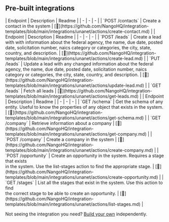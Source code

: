 
## Pre-built integrations

<AccordionGroup>


<Accordion title="Contacts">
| Endpoint | Description | Readme |
| - | - | - |
| `POST /contacts` | Create a contact in the system | [🔗](https://github.com/NangoHQ/integration-templates/blob/main/integrations/unanet/actions/create-contact.md) |
</Accordion>


<Accordion title="Leads">
| Endpoint | Description | Readme |
| - | - | - |
| `POST /leads` | Create a lead with with information about the federal agency, the name, due date, posted date, solicitation number, naics category or categories, the city, state, country, and description. | [🔗](https://github.com/NangoHQ/integration-templates/blob/main/integrations/unanet/actions/create-lead.md) |
| `PUT /leads` | Update a lead with any changed information about the federal agency, the name, due date, posted date, solicitation number, naics category or categories, the city, state, country, and description. | [🔗](https://github.com/NangoHQ/integration-templates/blob/main/integrations/unanet/actions/update-lead.md) |
| `GET /leads` | Fetch all leads | [🔗](https://github.com/NangoHQ/integration-templates/blob/main/integrations/unanet/actions/get-leads.md) |
</Accordion>


<Accordion title="Others">
| Endpoint | Description | Readme |
| - | - | - |
| `GET /schema` | Get the schema of any entity. Useful to know the properties of any object that exists in the system. | [🔗](https://github.com/NangoHQ/integration-templates/blob/main/integrations/unanet/actions/get-schema.md) |
| `GET /company` | Retrieve information about a company | [🔗](https://github.com/NangoHQ/integration-templates/blob/main/integrations/unanet/actions/get-company.md) |
| `POST /company` | Create a company in the system | [🔗](https://github.com/NangoHQ/integration-templates/blob/main/integrations/unanet/actions/create-company.md) |
| `POST /opportunity` | Create an opportunity in the system. Requires a stage that exists<br />in the system. Use the list-stages action to find the appropriate stage. | [🔗](https://github.com/NangoHQ/integration-templates/blob/main/integrations/unanet/actions/create-opportunity.md) |
| `GET /stages` | List all the stages that exist in the system. Use this action to find<br />the correct stage to be able to create an opportunity. | [🔗](https://github.com/NangoHQ/integration-templates/blob/main/integrations/unanet/actions/list-stages.md) |
</Accordion>

</AccordionGroup>

<Tip>Not seeing the integration you need? [Build your own](https://docs.nango.dev/guides/platform/functions) independently.</Tip>
